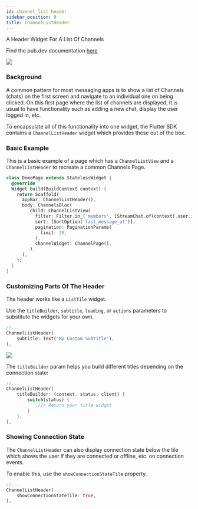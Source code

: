 ```yaml
---
id: channel_list_header
sidebar_position: 9
title: ChannelListHeader
---
```


A Header Widget For A List Of Channels

Find the pub.dev documentation [here](https://pub.dev/documentation/stream_chat_flutter/latest/stream_chat_flutter/ChannelListHeader-class.html)

![](../assets/channel_list_header.png)

### Background

A common pattern for most messaging apps is to show a list of Channels (chats) on the first screen
and navigate to an individual one on being clicked. On this first page where the list of channels are
displayed, it is usual to have functionality such as adding a new chat, display the user logged in, etc.

To encapsulate all of this functionality into one widget, the Flutter SDK contains a `ChannelListHeader`
widget which provides these out of the box.

### Basic Example

This is a basic example of a page which has a `ChannelListView` and a `ChannelListHeader` to recreate a
common Channels Page.

```dart
class DemoPage extends StatelessWidget {
  @override
  Widget build(BuildContext context) {
    return Scaffold(
      appBar: ChannelListHeader(),
      body: ChannelsBloc(
         child: ChannelListView(
           filter: Filter.in_('members', [StreamChat.of(context).user.id]),
           sort: [SortOption('last_message_at')],
           pagination: PaginationParams(
             limit: 20,
           ),
           channelWidget: ChannelPage(),
         ),
      ),
    );
  }
}
```

### Customizing Parts Of The Header

The header works like a `ListTile` widget.

Use the `titleBuilder`, `subtitle`, `leading`, or `actions` parameters to substitute the widgets for your own.

```dart
//...
ChannelListHeader(
    subtitle: Text('My Custom Subtitle'),
),
```

![](../assets/channel_list_header_custom_subtitle.png)

The `titleBuilder` param helps you build different titles depending on the connection state:

```dart
//...
ChannelListHeader(
    titleBuilder: (context, status, client) {
        switch(status) {
            /// Return your title widget
        }
    },
),
```

### Showing Connection State

The `ChannelListHeader` can also display connection state below the tile which shows the user if they
are connected or offline, etc. on connection events.

To enable this, use the `showConnectionStateTile` property.

```dart
//...
ChannelListHeader(
    showConnectionStateTile: true,
),
```